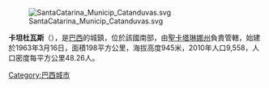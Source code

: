 [[Image:SantaCatarina_Municip_Catanduvas.svg|thumb]]

'''卡坦杜瓦斯'''（{{lang-pt|Catanduvas}}），是[[巴西|巴西]]的城鎮，位於該國南部，由[[聖卡塔琳娜州|聖卡塔琳娜州]]負責管轄，始建於1963年3月16日，面積198平方公里，海拔高度945米，2010年人口9,558，人口密度每平方公里48.26人。

[[Category:巴西城市|Category:巴西城市]]


{{Brazil-geo-stub}}
{{聖卡塔琳娜州市鎮}}